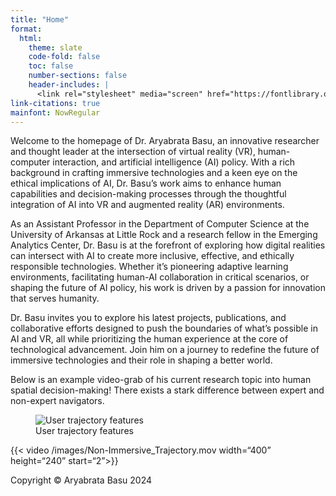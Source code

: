 ```yaml
---
title: "Home"
format:
  html:
    theme: slate
    code-fold: false
    toc: false
    number-sections: false
    header-includes: |
      <link rel="stylesheet" media="screen" href="https://fontlibrary.org//face/now" type="text/css"/>
link-citations: true
mainfont: NowRegular
---
```


Welcome to the homepage of Dr. Aryabrata Basu, an innovative researcher and thought leader at the intersection of virtual reality (VR), human-computer interaction, and artificial intelligence (AI) policy. With a rich background in crafting immersive technologies and a keen eye on the ethical implications of AI, Dr. Basu's work aims to enhance human capabilities and decision-making processes through the thoughtful integration of AI into VR and augmented reality (AR) environments.

As an Assistant Professor in the Department of Computer Science at the University of Arkansas at Little Rock and a research fellow in the Emerging Analytics Center, Dr. Basu is at the forefront of exploring how digital realities can intersect with AI to create more inclusive, effective, and ethically responsible technologies. Whether it's pioneering adaptive learning environments, facilitating human-AI collaboration in critical scenarios, or shaping the future of AI policy, his work is driven by a passion for innovation that serves humanity.

Dr. Basu invites you to explore his latest projects, publications, and collaborative efforts designed to push the boundaries of what's possible in AI and VR, all while prioritizing the human experience at the core of technological advancement. Join him on a journey to redefine the future of immersive technologies and their role in shaping a better world.

Below is an example video-grab of his current research topic into human spatial decision-making! There exists a stark difference between expert and non-expert navigators.

![User trajectory features](images/Picture1-01.png){fig-align="left"}

{{< video /images/Non-Immersive_Trajectory.mov width="400" height="240" start="2">}}

::: footer
Copyright © Aryabrata Basu 2024
:::
